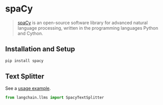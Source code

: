 # spaCy

>[spaCy](https://spacy.io/) is an open-source software library for advanced natural language processing, written in the programming languages Python and Cython.
 
## Installation and Setup


```bash
pip install spacy
```



## Text Splitter

See a [usage example](/docs/modules/indexes/text_splitters/examples/spacy.ipynb).

```python
from langchain.llms import SpacyTextSplitter
```

